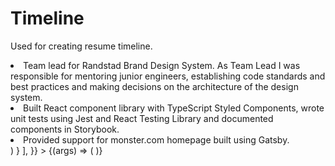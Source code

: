 
<Meta title='Components/Timeline' component={Timeline} />

# Timeline

Used for creating resume timeline.

<Canvas>
  <Story
    name='Details'
    args={{
      title: 'Work Experience',
      jobs: [
        {
          title: "Senior Systems Design Engineer",
          date: "/ September 2021 - Current",
          location: "Monster",
          description: (
            <>
              <li>Team lead for Randstad Brand Design System. As Team Lead I was responsible for mentoring junior engineers, establishing code standards and best practices and making decisions on the architecture of the design system.</li>
              <li>Built React component library with TypeScript Styled Components, wrote unit tests using Jest and React Testing Library and documented components in Storybook.</li>
              <li>Provided support for monster.com homepage built using Gatsby.</li>
            </>)
        }
      ],
    }}
  >
    {(args) => (
      <Timeline {...args} />
    )}
  </Story>
</Canvas>

